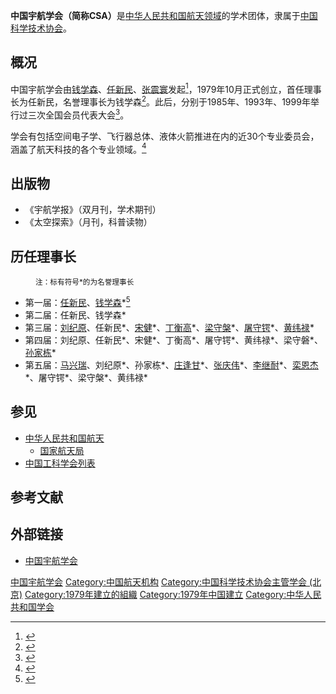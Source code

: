 {{Infobox Organization
|name             = 中国宇航学会<br />Chinese Society of Astronautics
|abbreviation     = CSA
|formation        = 1979年10月
|type             = 学术组织
|status           = 
|headquarters     = 
|location         = <!-- 组织所在地 -->
|region_served    = [[中国大陆|中国大陆]]
|membership       = <!-- 成员资格（如：个人成员，团体成员等） -->
|language         = [[中文|中文]]
|leader_title     = 理事长
|leader_name      = [[马兴瑞|马兴瑞]]
|parent_organization = [[中国科学技术协会|中国科学技术协会]]
|affiliations     = <!-- 附属或分支组织 -->
|website          = [http://www.csaspace.org.cn/ 中国宇航学会]
}}

'''中国宇航学会（简称CSA）'''是[[中华人民共和国|中华人民共和国]][[中华人民共和国航天|航天领域]]的学术团体，隶属于[[中国科学技术协会|中国科学技术协会]]。

== 概况 ==
中国宇航学会由[[钱学森|钱学森]]、[[任新民|任新民]]、[[张震寰|张震寰]]发起<ref>{{Cite book|title=中国科学技术协会年鉴 2007|last=中国科学技术协会编|publisher=北京：中国科学技术出版社|year=2007.06|isbn=978-7-5046-4735-1|pages=359}}</ref>，1979年10月正式创立，首任理事长为任新民，名誉理事长为钱学森<ref>{{Cite book|title=中国科学技术协会年鉴 2003|publisher=北京：中国科学技术出版社|year=2003.12|isbn=7-5046-3485-9|pages=280}}</ref>。此后，分别于1985年、1993年、1999年举行过三次全国会员代表大会<ref>{{Cite book|title=中国科学技术协会年鉴 2004|last=张玉台主编|publisher=北京：中国科学技术出版社|year=2004.12|isbn=7-5046-3949-4|pages=295}}</ref>。

学会有包括空间电子学、飞行器总体、液体火箭推进在内的近30个专业委员会，涵盖了航天科技的各个专业领域。<ref>{{cite web |url = http://www.csaspace.org.cn/CMS/aboutus/history.html |title = 我们的历史 |publisher = 中国宇航学会 |accessdate = 2010-12-31 |archive-date = 2016-03-19 |archive-url = https://web.archive.org/web/20160319192637/http://www.csaspace.org.cn/CMS/aboutus/history.html |dead-url = no }}</ref>

== 出版物 ==
* 《宇航学报》（双月刊，学术期刊）
* 《太空探索》（月刊，科普读物）

== 历任理事长 ==
:<small>注：标有符号*的为名誉理事长</small>
* 第一届：[[任新民|任新民]]、[[钱学森|钱学森]]*<ref>{{Cite web|title=中国宇航学会第一届理事会|url=http://www.csaspace.org.cn/C_lshh/C_lshh_1.htm|accessdate=|work=中国宇航学会|archiveurl=https://web.archive.org/web/20041021044119/http://www.csaspace.org.cn/C_lshh/C_lshh_1.htm|archivedate=2004-10-21|dead-url=no}}</ref>
* 第二届：任新民、钱学森*
* 第三届：[[刘纪原|刘纪原]]、任新民*、[[宋健|宋健]]*、[[丁衡高|丁衡高]]*、[[梁守槃|梁守槃]]*、[[屠守锷|屠守锷]]*、[[黄纬禄|黄纬禄]]*
* 第四届：刘纪原、任新民*、宋健*、丁衡高*、屠守锷*、黄纬禄*、梁守磐*、[[孙家栋|孙家栋]]*
* 第五届：[[马兴瑞|马兴瑞]]、刘纪原*、孙家栋*、[[庄逢甘|庄逢甘]]*、[[张庆伟|张庆伟]]*、[[李继耐|李继耐]]*、[[栾恩杰|栾恩杰]]*、屠守锷*、梁守槃*、黄纬禄*

== 参见 ==
{{Portal box|航天|中华人民共和国}}
* [[中华人民共和国航天|中华人民共和国航天]]
** [[国家航天局|国家航天局]]
* [[中国工科学会列表|中国工科学会列表]]

== 参考文献 ==
{{Reflist}}

== 外部链接 ==
* [http://www.csaspace.org.cn/ 中国宇航学会]{{Wayback|url=http://www.csaspace.org.cn/ |date=20110429205137 }}

{{Authority control}}
[[Category:中国宇航学会|]]
[[Category:中国航天机构|Category:中国航天机构]]
[[Category:中国科学技术协会主管学会_(北京)|Category:中国科学技术协会主管学会 (北京)]]
[[Category:1979年建立的組織|Category:1979年建立的組織]]
[[Category:1979年中国建立|Category:1979年中国建立]]
[[Category:中华人民共和国学会|Category:中华人民共和国学会]]